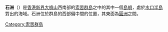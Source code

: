 {{Otheruses|李相龍|subject=香港索罟群島的一個島嶼|other=一名號「石洲」的韓國獨立運動家}}

'''石洲'''（{{lang-en|Shek Chau}}）是[[香港|香港]][[新界|新界]][[大嶼山|大嶼山]]西南部的[[索罟群島|索罟群島]]之中的其中一個[[島嶼|島嶼]]，處於[[水口半島|水口半島]]對出的海域。石洲位於群島的西部偏中間的位置，其東面為[[圓洲|圓洲]]之間。

{{HK-geo-stub}}
{{香港島嶼}}
[[Category:索罟群島|Category:索罟群島]]
